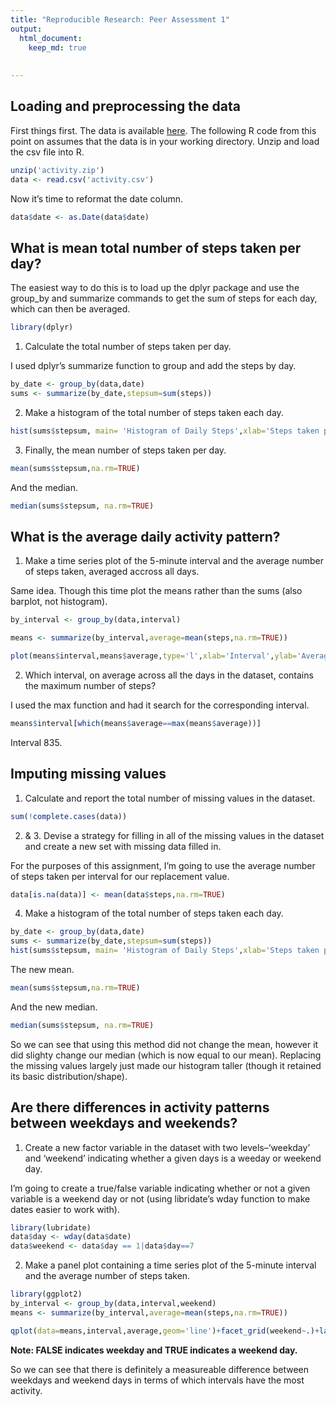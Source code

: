 ```yaml
---
title: "Reproducible Research: Peer Assessment 1"
output: 
  html_document:
    keep_md: true
    
   
---
```


## Loading and preprocessing the data
First things first. The data is available [here](http://github.com/rdpeng/RepData_PeerAssessment1). The following R code from this point on assumes that the data is in your working directory. Unzip and load the csv file into R.
```r
unzip('activity.zip')
data <- read.csv('activity.csv')
```
Now it's time to reformat the date column.
```r
data$date <- as.Date(data$date)
```

## What is mean total number of steps taken per day?
The easiest way to do this is to load up the dplyr package and use the group_by and summarize commands to get the sum of steps for each day, which can then be averaged.


```r
library(dplyr)
```

1. Calculate the total number of steps taken per day.

I used dplyr's summarize function to group and add the steps by day.
```r
by_date <- group_by(data,date)
sums <- summarize(by_date,stepsum=sum(steps))
```


2. Make a histogram of the total number of steps taken each day.
```r
hist(sums$stepsum, main= 'Histogram of Daily Steps',xlab='Steps taken per day')
```

3. Finally, the mean number of steps taken per day.

```r
mean(sums$stepsum,na.rm=TRUE)
```

And the median.
```r
median(sums$stepsum, na.rm=TRUE)
```
## What is the average daily activity pattern?
1. Make a time series plot of the 5-minute interval and the average number of steps taken, averaged accross all days.

Same idea. Though this time plot the means rather than the sums (also barplot, not histogram).
```r
by_interval <- group_by(data,interval)

means <- summarize(by_interval,average=mean(steps,na.rm=TRUE))

plot(means$interval,means$average,type='l',xlab='Interval',ylab='Average steps',main='Interval vs. Average steps')
```

2. Which interval, on average across all the days in the dataset, contains the maximum number of steps?

I used the max function and had it search for the corresponding interval.

```r
means$interval[which(means$average==max(means$average))]
```
Interval 835.

## Imputing missing values

1. Calculate and report the total number of missing values in the dataset.

```r
sum(!complete.cases(data))
```

2. & 3. Devise a strategy for filling in all of the missing values in the dataset and create a new set with missing data filled in.

For the purposes of this assignment, I'm going to use the average number of steps taken per interval for our replacement value.

```r
data[is.na(data)] <- mean(data$steps,na.rm=TRUE)
```

4. Make a histogram of the total number of steps taken each day.


```r
by_date <- group_by(data,date)
sums <- summarize(by_date,stepsum=sum(steps))
hist(sums$stepsum, main= 'Histogram of Daily Steps',xlab='Steps taken per day')
```

The new mean.
```r
mean(sums$stepsum,na.rm=TRUE)
```
And the new median.
```r
median(sums$stepsum, na.rm=TRUE)
```

So we can see that using this method did not change the mean, however it did slighty change our median (which is now equal to our mean).  Replacing the missing values largely just made our histogram taller (though it retained its basic distribution/shape).

## Are there differences in activity patterns between weekdays and weekends?


1. Create a new factor variable in the dataset with two levels--'weekday' and 'weekend' indicating whether a given days is a weeday or weekend day.

I'm going to create a true/false variable indicating whether or not a given variable is a weekend day or not (using libridate's wday function to make dates easier to work with).

```r
library(lubridate)
data$day <- wday(data$date)
data$weekend <- data$day == 1|data$day==7
```

2. Make a panel plot containing a time series plot of the 5-minute interval and the average number of steps taken.

```r
library(ggplot2)
by_interval <- group_by(data,interval,weekend)
means <- summarize(by_interval,average=mean(steps,na.rm=TRUE))
```



```r
qplot(data=means,interval,average,geom='line')+facet_grid(weekend~.)+labs(y='Average Steps',title='Average Steps by Interval:Weekday vs. Weekend')
```

**Note: FALSE indicates weekday and TRUE indicates a weekend day.**

So we can see that there is definitely a measureable difference between weekdays and weekend days in terms of which intervals have the most activity.
